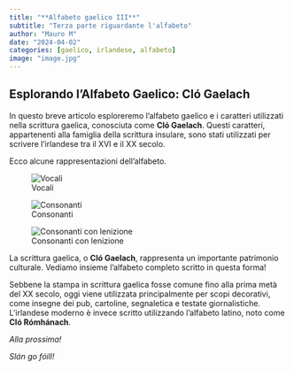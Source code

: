 ```yaml
---
title: "**Alfabeto gaelico III**"
subtitle: "Terza parte riguardante l'alfabeto"
author: "Mauro M"
date: "2024-04-02"
categories: [gaelico, irlandese, alfabeto]
image: "image.jpg"
---
```


## Esplorando l'Alfabeto Gaelico: Cló Gaelach

In questo breve articolo esploreremo l'alfabeto gaelico e i caratteri utilizzati nella scrittura gaelica, conosciuta come **Cló Gaelach**. Questi caratteri, appartenenti alla famiglia della scrittura insulare, sono stati utilizzati per scrivere l'irlandese tra il XVI e il XX secolo.

Ecco alcune rappresentazioni dell'alfabeto.

![Vocali](https://upload.wikimedia.org/wikipedia/commons/b/b6/Vocali_Clo_gaelach.png){style="text-align: center" fig-align="center"}

![Consonanti](https://upload.wikimedia.org/wikipedia/commons/1/11/Consonanti_Clo_gaelach.png){style="text-align: center" fig-align="center"}

![Consonanti con lenizione](https://upload.wikimedia.org/wikipedia/commons/8/87/Consonanti_con_lenizione_Clo_gaelach.png){style="text-align: center" fig-align="center"}

La scrittura gaelica, o **Cló Gaelach**, rappresenta un importante patrimonio culturale. Vediamo insieme l'alfabeto completo scritto in questa forma!

Sebbene la stampa in scrittura gaelica fosse comune fino alla prima metà del XX secolo, oggi viene utilizzata principalmente per scopi decorativi, come insegne dei pub, cartoline, segnaletica e testate giornalistiche. L'irlandese moderno è invece scritto utilizzando l'alfabeto latino, noto come **Cló Rómhánach**.

*Alla prossima!*

*Slán go fóill!*
